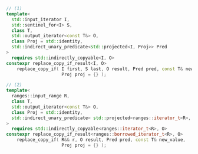 ```cpp
// (1)
template<
  std::input_iterator I,
  std::sentinel_for<I> S,
  class T,
  std::output_iterator<const T&> O,
  class Proj = std::identity,
  std::indirect_unary_predicate<std::projected<I, Proj>> Pred
>
  requires std::indirectly_copyable<I, O>
constexpr replace_copy_if_result<I, O>
    replace_copy_if( I first, S last, O result, Pred pred, const T& new_value,
                     Proj proj = {} );

// (2)
template<
  ranges::input_range R,
  class T,
  std::output_iterator<const T&> O,
  class Proj = std::identity,
  std::indirect_unary_predicate< std::projected<ranges::iterator_t<R>, Proj>> Pred
>
  requires std::indirectly_copyable<ranges::iterator_t<R>, O>
constexpr replace_copy_if_result<ranges::borrowed_iterator_t<R>, O>
    replace_copy_if( R&& r, O result, Pred pred, const T& new_value,
                     Proj proj = {} );
```
